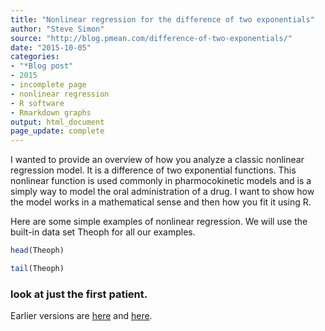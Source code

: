 ```yaml
---
title: "Nonlinear regression for the difference of two exponentials"
author: "Steve Simon"
source: "http://blog.pmean.com/difference-of-two-exponentials/"
date: "2015-10-05"
categories: 
- "*Blog post"
- 2015
- incomplete page
- nonlinear regression
- R software
- Rmarkdown graphs
output: html_document
page_update: complete
---
```


I wanted to provide an overview of how you analyze a classic nonlinear regression model. It is a difference of two exponential functions. This nonlinear function is used commonly in pharmocokinetic models and is a simply way to model the oral administration of a drug. I want to show how the model works in a mathematical sense and then how you fit it using R.

<!---More--->

Here are some simple examples of nonlinear regression. We will use the built-in data set Theoph for all our examples.

```r
head(Theoph)
```

```r
tail(Theoph)
```

### look at just the first patient.

 
Earlier versions are [here][sim1] and [here][sim2].
 
[sim1]: http://blog.pmean.com/difference-of-two-exponentials/
[sim2]: http://new.pmean.com/difference-of-two-exponentials/
 
